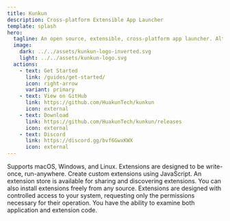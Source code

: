 ```yaml
---
title: Kunkun
description: Cross-platform Extensible App Launcher
template: splash
hero:
  tagline: An open source, extensible, cross-platform app launcher. Alternative to Alfred and Raycast.
  image:
    dark: ../../assets/kunkun-logo-inverted.svg
    light: ../../assets/kunkun-logo.svg
  actions:
    - text: Get Started
      link: /guides/get-started/
      icon: right-arrow
      variant: primary
    - text: View on GitHub
      link: https://github.com/HuakunTech/kunkun
      icon: external
    - text: Download
      link: https://github.com/HuakunTech/kunkun/releases
      icon: external
    - text: Discord
      link: https://discord.gg/bvf6GwxKWX
      icon: external
---
```



<CardGrid stagger>
  <Card title="Cross-Platform" icon="linux">
    Supports macOS, Windows, and Linux.
    Extensions are designed to be write-once, run-anywhere.
  </Card>
  <Card title="Extensible" icon="puzzle">
    Create custom extensions using JavaScript. An extension store is available for sharing and discovering extensions. 
    You can also install extensions freely from any source.
  </Card>
  <Card title="Extension Permission Management">
    Extensions are designed with controlled access to your system, requesting only the permissions necessary for their operation.
  </Card>
  <Card title="Open Source">You have the ability to examine both application and extension code.</Card>
</CardGrid>
